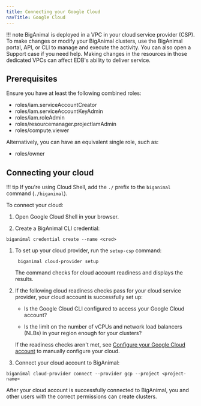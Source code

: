 ```yaml
---
title: Connecting your Google Cloud
navTitle: Google Cloud
---
```


!!! note
    BigAnimal is deployed in a VPC in your cloud service provider (CSP). To make changes or modify your BigAnimal clusters, use the BigAnimal portal, API, or CLI to manage and execute the activity. You can also open a Support case if you need help. Making changes in the resources in those dedicated VPCs can affect EDB's ability to deliver service.


## Prerequisites

Ensure you have at least the following combined roles:
- roles/iam.serviceAccountCreator
- roles/iam.serviceAccountKeyAdmin
- roles/iam.roleAdmin
- roles/resourcemanager.projectIamAdmin
- roles/compute.viewer

Alternatively, you can have an equivalent single role, such as:
- roles/owner

## Connecting your cloud

!!! tip
    If you're using Cloud Shell, add the `./` prefix to the `biganimal` command (`./biganimal`).
    
To connect your cloud:

1. Open Google Cloud Shell in your browser.

1.  Create a BigAnimal CLI credential:

   ```shell
   biganimal credential create --name <cred> 
   ```

1. To set up your cloud provider, run the `setup-csp` command:

   ```shell
    biganimal cloud-provider setup  
   ```
   The command checks for cloud account readiness and displays the results. 

1. If the following cloud readiness checks pass for your cloud service provider, your cloud account is successfully set up: 

   - Is the Google Cloud CLI configured to access your Google Cloud account?

   - Is the limit on the number of vCPUs and network load balancers (NLBs) in your region enough for your clusters?

   If the readiness checks aren't met, see [Configure your Google Cloud account](/biganimal/release/getting_started/preparing_cloud_account/preparing_gcp/#configure-your-google-cloud-account) to manually configure your cloud.
    
1.  Connect your cloud account to BigAnimal:

   ```shell
   biganimal cloud-provider connect --provider gcp --project <project-name>
   ```
 After your cloud account is successfully connected to BigAnimal, you and other users with the correct permissions can create clusters.